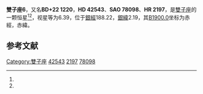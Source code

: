 {{Starbox begin
| name = 雙子座6
}}
{{Starbox observe
| epoch = [[J2000.0|J2000.0]]
| constell = [[雙子座|雙子座]]<ref name=SIMBAD>{{cite web
 | url=http://simbad.u-strasbg.fr/simbad/sim-id?Ident=HR+2197
 | title=Pulsating variable Star
 | publisher=Centre de Données astronomiques de Strasbourg
 | work=SIMBAD
 | accessdate=2012-07-13
 | archive-date=2020-09-01
 | archive-url=https://web.archive.org/web/20200901104854/http://simbad.u-strasbg.fr/simbad/sim-id?Ident=HR+2197
 | dead-url=no
 }}</ref><ref name=DATA>{{cite web
 | url=http://vizier.u-strasbg.fr/viz-bin/VizieR-5?-out.add=.&-source=5050&-corr=PK=HR&-out.max=9999&HR=2197
 | title=VizieR Detailed Page
 | accessdate=2012-07-13
 | archive-date=2020-09-01
 | archive-url=https://web.archive.org/web/20200901104858/http://vizier.u-strasbg.fr/viz-bin/VizieR-5?-out.add=.&-source=5050&-corr=PK%3DHR&-out.max=9999&HR=2197
 | dead-url=no
 }}</ref>
| 星官 = 
| ra = {{RA|6|12|19.1}}<ref name=SIMBAD /><ref name=DATA />
| dec = {{DEC|+22|54|30}}<ref name=SIMBAD /><ref name=DATA />
| appmag_v = 6.39<ref name=SIMBAD /><ref name=DATA />
}}
{{Starbox character
| class = M1-2Ia-Iab<ref name=SIMBAD /><ref name=DATA />
| b-v = 2.24<ref name=SIMBAD /><ref name=DATA />
| u-b = 2.48<ref name=SIMBAD /><ref name=DATA />
| r-i = 1.48<ref name=SIMBAD /><ref name=DATA />
| variable = 
}}
{{Starbox astrometry
| radial_v = 2.48
| prop_mo_ra = 22
| parallax = 0.003
| p_error = 
}}
{{Starbox catalog
| names =BD+22 1220，[[SAO星表|SAO]] 78098，[[HD星表|HD]] 42543，[[HR星表|HR]] 2197}}
{{Starbox reference |Simbad=HR+2197}}
{{Starbox end}}

'''雙子座6'''，又名'''BD+22 1220'''，'''HD 42543'''、'''SAO 78098'''、'''HR 2197'''，是[[雙子座|雙子座]]的一颗恒星<ref name=SIMBAD /><ref name=DATA />，视星等为6.39，位于[[銀道座標系|銀經]]188.22，[[銀道座標系|銀緯]]2.19，其[[B1900.0|B1900.0]]坐标为赤經{{RA|6|6|15.3}}，赤緯{{DEC|+22|2.19|52}}。

== 参考文献 ==
{{reflist}}

{{star-stub}}

{{雙子座恒星}}
[[Category:雙子座|Category:雙子座]]
[[Category:HD和HDE天體|42543]]
[[Category:HR天體|2197]]
[[Category:SAO天體|78098]]